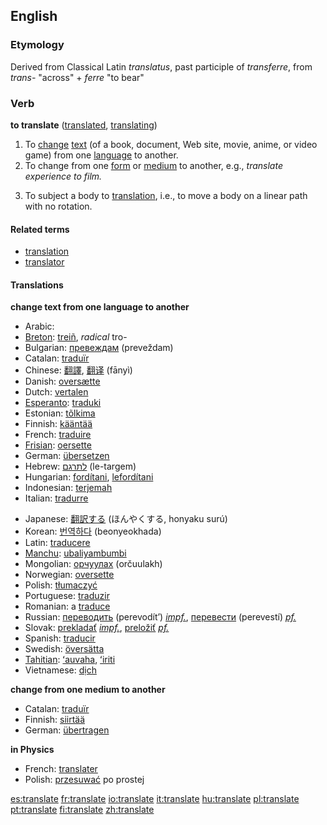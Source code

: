 ==English==

===Etymology===
Derived from Classical Latin ''translatus'', past participle of ''transferre'', from ''trans-'' "across" + ''ferre'' "to bear"

===Verb===
'''to translate''' ([[translated]], [[translating]])

# To [[change]] [[text]] (of a book, document, Web site, movie, anime, or video game) from one [[language]] to another.
# To change from one [[form]] or [[medium]] to another, e.g., ''translate experience to film.''
# {{physics}} To subject a body to [[translation]], i.e., to move a body on a linear path with no rotation.

====Related terms====
*[[translation]]
*[[translator]]

====Translations====
'''change text from one language to another'''
{{top}}
*Arabic: {{ARchar|[[ترجم]]}} {{Unicode|(tárjama)}}
*[[Breton]]: [[treiñ]], ''radical'' tro-
*Bulgarian: [[превеждам]] (preveždam)
*Catalan: [[traduïr]]
*Chinese: [[翻譯]], [[翻译]] (fānyì)
*Danish: [[oversætte]]
*Dutch: [[vertalen]]
*[[Esperanto]]: [[traduki]]
*Estonian: [[tõlkima]]
*Finnish: [[kääntää]]
*French: [[traduire]]
*[[Frisian]]: [[oersette]]
*German: [[übersetzen]]
*Hebrew: [[לתרגם]] (le-targem)
*Hungarian: [[fordítani]], [[lefordítani]]
*Indonesian: [[terjemah]]
*Italian: [[tradurre]]
{{mid}}
*Japanese: [[翻訳する]] (ほんやくする, honyaku surú)
*Korean: [[번역하다]] (beonyeokhada)
*Latin: [[traducere]]
*[[Manchu]]: [[ubaliyambumbi]]
*Mongolian: [[орчуулах]] (orčuulakh)
*Norwegian: [[oversette]]
*Polish: [[tłumaczyć]]
*Portuguese: [[traduzir]]
*Romanian: a [[traduce]]
*Russian: [[переводить]] (perevodít’) ''[[impf.]]'', [[перевести]] (perevestí) ''[[pf.]]''
*Slovak: [[prekladať]] ''[[impf.]]'', [[preložiť]] ''[[pf.]]''
*Spanish: [[traducir]]
*Swedish: [[översätta]]
*[[Tahitian]]: [[ʻauvaha]], [[ʻiriti]]
*Vietnamese: [[dịch]]
{{bottom}}

'''change from one medium to another'''
*Catalan: [[traduïr]]
*Finnish: [[siirtää]]
*German: [[übertragen]]

'''in Physics'''
*French: [[translater]]
*Polish: [[przesuwać]] po prostej

[[es:translate]]
[[fr:translate]]
[[io:translate]]
[[it:translate]]
[[hu:translate]]
[[pl:translate]]
[[pt:translate]]
[[fi:translate]]
[[zh:translate]]